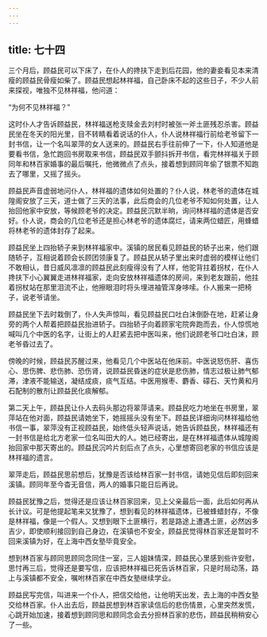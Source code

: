 ```yaml
---
---
---
```

title: 七十四
---



三个月后，顾益民可以下床了，在仆人的搀扶下走到后花园，他的妻妾看见本来清瘦的顾益民骨瘦如柴了。顾益民想起林祥福，自己卧床不起的这些日子，不少人前来探视，唯独不见林祥福，他问道：

“为何不见林祥福？”

这时仆人才告诉顾益民，林祥福送枪支赎金去刘村时被张一斧土匪残忍杀害。顾益民坐在冬天的阳光里，目不转睛看着说话的仆人，仆人说林祥福行前给老爷留下一封书信，让一个名叫翠萍的女人送来的。顾益民右手往前伸了一下，仆人知道他是要看书信，急忙跑回书房取来书信，顾益民双手颤抖拆开书信，看完林祥福关于顾同年和林百家婚事的最后嘱托，他微微点了点头，接着想到顾同年偷了银票不知跑去了哪里，又摇了摇头。

顾益民声音虚弱地问仆人，林祥福的遗体如何处置的？仆人说，林老爷的遗体在城隍阁安放了三天，道士做了三天的法事，此后商会的几位老爷不知如何处置，让人抬回他家中安放，等候顾老爷的决定。顾益民沉默半晌，询问林祥福的遗体是否安好。仆人说，商会的几位老爷还是担心林老爷的遗体腐烂，请来两位蜡匠，用蜂蜡将林老爷的遗体封存了起来。

顾益民坐上四抬轿子来到林祥福家中。溪镇的居民看见顾益民的轿子出来，他们跟随轿子，互相说着顾会长顾团领康复了。顾益民从轿子里出来时虚弱的模样让他们不敢相认，昔日威风凛凛的顾益民此刻瘦得没有了人样，他驼背拄着拐杖，在仆人搀扶下小心翼翼走进林祥福家，走向安放林祥福遗体的房间，来到老友跟前，他拄着拐杖站在那里泪流不止，他擦眼泪时将头埋进袖管浑身哆嗦。仆人搬来一把椅子，说老爷请坐。

顾益民坐下去时栽倒了，仆人失声惊叫，看见顾益民口吐白沫倒卧在地，赶紧让身旁的两个人帮着把顾益民抬进轿子。四抬轿子向着顾家宅院奔跑而去，仆人惊慌地喊叫几个中医的名字，让街上的人赶紧去把中医叫来，他们说顾老爷口吐白沫，顾老爷昏过去了。

傍晚的时候，顾益民苏醒过来，他看见几个中医站在他床前。中医说怒伤肝、喜伤心、思伤脾、悲伤肺、恐伤肾，说顾益民昏迷的症状是悲伤肺，情志过极让肺气郁滞，津液不能输送，凝结成痰，痰气互结。中医用猴枣、麝香、礞石、天竹黄和月石配制的散剂让顾益民化痰解郁。

第二天上午，顾益民让仆人去码头那边将翠萍请来。顾益民吃力地坐在书房里，翠萍站在他对面，顾益民请她坐下，她摇摇头没有坐下。顾益民详细询问林祥福给他书信一事，翠萍没有正视顾益民，始终低头轻声说话，她告诉顾益民，林祥福还有一封书信是给北方老家一位名叫田大的人。她已经寄出，是在林祥福遗体从城隍阁抬回家中那天寄出的。顾益民沉吟片刻后点了点头，心里想寄回老家的书信应该是林祥福的遗言。

翠萍走后，顾益民思前想后，犹豫是否该给林百家一封书信，请她见信后即刻回来溪镇。顾同年至今杳无音信，两人的婚事只能日后再说。

顾益民犹豫之后，觉得还是应该让林百家回来，见上父亲最后一面，此后如何再从长计议。可是他提起笔来又犹豫了，想到看见的林祥福遗体，已被蜂蜡封存，不像是林祥福，像是一个假人。又想到眼下土匪横行，若是路途上遭遇土匪，必然凶多吉少，即使顺利接回到自己身边，在溪镇也不安全，顾益民觉得林百家还是暂时不回来溪镇为好，在上海中西女塾毕竟安全。

想到林百家与顾同思顾同念同住一室，三人姐妹情深，顾益民心里感到些许安慰，思忖再三后，觉得还是要写信，应该把林祥福已死告诉林百家，只是时局动荡，路上与溪镇都不安全，嘱咐林百家在中西女塾继续学业。

顾益民写完信，叫进来一个仆人，把信交给他，让他明天出发，去上海的中西女塾交给林百家。仆人出去后，顾益民想到林百家读信后的悲伤情景，心里突然发慌，心跳开始加速，接着想到顾同思和顾同念会去分担林百家的悲伤，顾益民稍稍安心了一些。